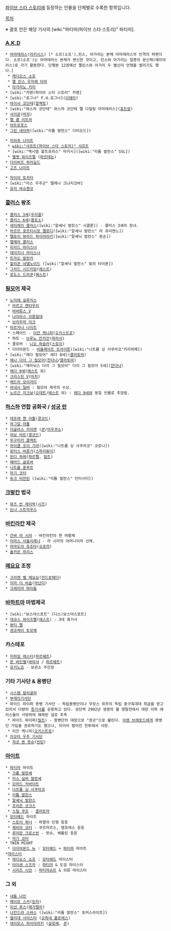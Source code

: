 [[파이브 스타 스토리]]에 등장하는 인물을 단체별로 수록한 항목입니다.

[[목차]]

※ 괄호 안은 해당 기사의 [wiki:"파티마(파이브 스타 스토리)" 파티마].

=== [[A.K.D]] ===
 * [[아마테라스]]([[라키시스]]) [* 소프(소프'),린스, 아가리는 본체 아마테라스의 인격의 파편이다. 소프(소프')는 아마테라스 본체가 변신한 것이고, 린스와 아가리는 일종의 분신체(에이아리스)로 각기 활동한다. 단행본 12권에선 멜린스와 아가리 두 별신이 언쟁을 벌이기도 했다.]
  * [[레디오스 소프]]
  * [[멜 린스 우자레 타마]]
  * [[아가리노 키미]]
 * [wiki:"카렌(파이브 스타 스토리" 카렌]
 * [wiki:"로그너" F.U.로그너]([[이에타]])
 * [[아이샤 코단테]]([[알렉토]])
 * [wiki:"와스챠 코단테" 와스챠 코단테 멜 다질링 아마테라스]([[휴트랑]])
 * [[사리온]]([[마쟈]])
 * [[멜 쿨 리트라]]
 * [[아트로포스]]
 * [[그린 네이퍼]]([wiki:"리튬 발란스" 다이오드])

 * [[미라쥬 나이트]]
  * [[wiki:"샤프트(파이브 스타 스토리)" 샤프트]]
  * [wiki:"맥시멈 할트포라스" 마키시]([wiki:"리튬 발란스" SSL])
  * [[벨벳 와이즈멜]] ([[파르테논]])
 * [[다이버즈 파라길드]]
 * [[고즈 나이트]]

 * [[마이어 토카타]]
 * [wiki:"미스 우주군" 엘레나 크냐지코바]
 * [[유리 바슈첸코]]

=== [[콜러스]] 왕조 ===
 * [[콜러스 3세]]([[우리클]])
 * [[콜러스 6세]]([[클로소]])
 * [[세이레이 콜러스]]([wiki:"알셰닉 발란스" 시클론]) - 콜러스 3세의 장녀. 
 * [[아르르 포르티시모 멜로디]]([wiki:"알셰닉 발란스" 라 유리켄느])
 * [[맬로리 뷰라드 하이아라키]]([wiki:"알셰닉 발란스" 몬순])
 * [[엘메라 콜러스]]
 * [[리자드 마이스너]]
 * [[데이지나 마이스너]]
 * [[트라오 발란카]]
 * [[할리콘 네델노이드]] ([wiki:"알셰닉 발란스" 빛의 타이푼])
 * [[그라드 시드미앙]]([[에스트]]) 
 * [[로도스 드라쿤]]([[에스트]])

=== [[필모어]] 제국 ===
 * [[노이에 실루치스]]
  * [[라르고 켄타우리]]
  * [[바바류스 V]]
  * [[나이아스 브륜힐데]]
  * [[브라우마 이크]]
 * [[아르카나 나이트]]
  * 스페이드 - [[이안 케니히]]([[오키스트로]])
  * 하트 - [[브루노 칸치안]]([[파라샤]])
  * 클로버 - [[니오 하슬러]]([[스토이]])
  * 다이아몬드 - [[비올레이트 트라이튼]]([wiki:"나트륨 싱 사쿠라코"키리히메])
 * [wiki:"레다 필모어" 레다 8세]([[클라토마]])
 * [[에나 다이 그 필모어]]([[찬다나]]/[[클라토마]])
 * [wiki:"에라뉘스 다이 그 필모어" 다이 그 필모어 5세]([[찬다나]])
 * [[레다 9세]]([[에스트]] 외)
 * [[크리스틴 V]]([[마치]])
 * [[매드라 모이라이]]
 * [[아네사 틸버]] : 필모어 제국의 수상.
 * [[노르간 지크보]]([[오데트]]/[[에스트]] 외) : [[레다 9세]]와 동일 인물로 추정됨.

=== [[하스하]] 연합 공화국 / [[성궁 란]] ===
 * [[데프레 첸 아톨]]([[콩코드]])
 * [[마그달 아톨]]
 * [[더글라스 카이엔]] ([[쿤]]/[[아우쿠소]])
 * [[야보 비트]]([[콩코드]])
 * [[무구미카 콜렉트]]
 * [[마이클 조이 기라]]([wiki:"나트륨 싱 사쿠라코" 코로나])
 * [[로터스 바룬가]]([[스파리튜더]])
 * [[완다 하레]]([[하르펠]], [[빌트]])
 * [[헤아드 글로버]]
 * [[나트륨 푼푸트]]
 * [[마기 코터]]
 * [[듀크 비잔틴]] ([wiki:"리튬 발란스" 인터시티])

=== [[크발칸]] 법국 ===
 * [[뮤즈 반 레이박]]([[시즈]])
 * [[논나 스트라우스]]

=== [[바킨라칸]] 제국 ===
 * [[간바 라 시라]] - 바킨라칸의 현 여황제
 * [[미마스 사올리레나]] - 라 시라의 어머니이자 선제.
 * [[마마도아 유조타]]([[오로라]])
 * [[올카온 하리스]]
 
=== [[메요요]] 조정 ===
 * [[크라켄 벨 메요요]]([[안드로메다]])
 * [[이라 더 비숍]]([[아난다]])
 * [[크레이머 파이들]]

=== [[바하트마]] 마법제국 ===
 * [wiki:"보스야스포트" (디스)보스야스포트]
 * [[데코스 와이즈멜]]([[에스트]]) - 3대 흑기사
 * [[뷰티 펠]]
 * [[센코케이 토모에]]

=== 카스테포 ===
 * [[미하일 레스터]]([[파르쉐트]])
 * [[욘 바인첼]]([[바아샤]] / [[파르쉐트]])
 * [[유키노죠]] - 보관소 주인장

=== 기타 기사단 & 용병단 ===
 * [[시스템 칼리굴라]]
 * [[부레이기사단]]
 * 파이드 파이퍼 용병 기사단 - 독립용병단이나 우모스 외주의 독립 중구축대대 취급을 받고있어서 다량의 [[청기사]]를 운용하고 있다. 성단력 2992년 생명의 물 쟁탈전에서 대장 이하 에이스들이 사망하여 해체된 걸로 추측
  * 파이드 파이퍼([[빌트]]) - 용병단의 대장으로 "장군"으로 불린다. [[아렌 브래포드]]에게 용병단 가입을 권유하기도 했으나, 뒤이어 벌어진 전투에서 사망.
  * 이안 케니히([[오키스트로]])
 * [[이오타 우주 기사단]]
  * [[쟈코 퀸 핫슈]]([[빈틴]])

=== [[마이트]] ===
 * [[파티마]] 마이트
  * [[크롬 발란셰]]
  * [[미스 실버 발란셰]]
  * [[모라드 카바이트]]
  * [[나트륨 싱 사쿠라코]]
  * [[리튬 발란스]]
  * [[알셰닉 발란스]]
  * [[프리즌 코크스]]
  * [[스틸 쿠프]] - [[클라토마]]
 * [[모터헤드]] 마이트
  * [[스토이 워너]] - 파열의 인형 등등
  * [[제비아 코터]] - 쿠르마르스, 엠프레스 등등
  * [[루미란 크로스빈]] - 밧슈, 베를린 등등
  * [[마기 코터]]
 * TWIN MIGHT
  * [[다이아몬드 뉴]] : [[모터헤드]] + [[파티마]] 마이트
 *[[마이스터]] 
  * [[레디오스 소프]] : [[모터헤드]] 마이스터
  * [[타이센 스즈카]] : [[파티마]] & 도검 마이스터
  * [[시리즈 시안]] : [[파티마]]슈트 & 의류 마이스터

=== 그 외 ===
 * [[네들 나인]]
 * [[메이유 스카]]([[린자]])
 * [[미션 루스]]([[메가엘라]])
 * [[나칸드라 스바스]] ([wiki:"리튬 발란스" 포커스라이트])
 * [[헬리데 사야스타]] ([[오하네 플로레스]])
 * [[데이모스 하이아라키]] ([[살로메]], [[쿤]])
